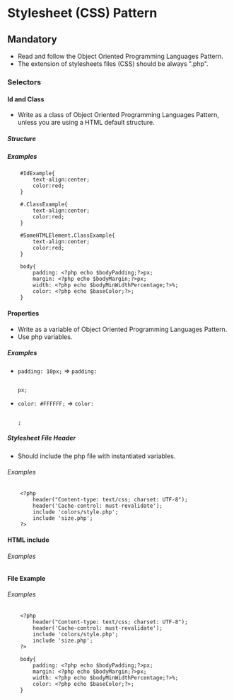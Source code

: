 = Stylesheet (CSS) Pattern =

== Mandatory ==
*	Read and follow the Object Oriented Programming Languages Pattern. 
*	The extension of stylesheets files (CSS) should be always ".php".

=== Selectors ===
==== Id and Class ====
*	Write as a class of Object Oriented Programming Languages Pattern, unless you are using a HTML default structure.
===== Structure =====
===== Examples =====
<pre style="white-space: pre-wrap; 
white-space: -moz-pre-wrap; 
white-space: -pre-wrap; 
white-space: -o-pre-wrap; 
word-wrap: break-word;">
	#IdExample{
		text-align:center;
		color:red;
	}
</pre>
<pre style="white-space: pre-wrap; 
white-space: -moz-pre-wrap; 
white-space: -pre-wrap; 
white-space: -o-pre-wrap; 
word-wrap: break-word;">
	#.ClassExample{
		text-align:center;
		color:red;
	}
</pre>
<pre style="white-space: pre-wrap; 
white-space: -moz-pre-wrap; 
white-space: -pre-wrap; 
white-space: -o-pre-wrap; 
word-wrap: break-word;">
	#SomeHTMLElement.ClassExample{
		text-align:center;
		color:red;
	}
</pre>
<pre style="white-space: pre-wrap; 
white-space: -moz-pre-wrap; 
white-space: -pre-wrap; 
white-space: -o-pre-wrap; 
word-wrap: break-word;">
	body{
		padding: <?php echo $bodyPadding;?>px;
		margin: <?php echo $bodyMargin;?>px;
		width: <?php echo $bodyMinWidthPercentage;?>%;
		color: <?php echo $baseColor;?>;
	}
</pre>
==== Properties ====
*	Write as a variable of Object Oriented Programming Languages Pattern.
*	Use php variables.
===== Examples =====
*	<code>padding: 10px;</code> => <code>padding: <?php echo $bodyPadding;?>px;</code>
*	<code>color: #FFFFFF;</code> => <code>color: <?php echo $baseColor;?>;</code>
===== Stylesheet File Header =====
*	Should include the php file with instantiated variables.
====== Examples ======
<pre style="white-space: pre-wrap; 
white-space: -moz-pre-wrap; 
white-space: -pre-wrap; 
white-space: -o-pre-wrap; 
word-wrap: break-word;">
	<?php
		header("Content-type: text/css; charset: UTF-8");
		header('Cache-control: must-revalidate');
		include 'colors/style.php';
		include 'size.php';
	?>
</pre>
==== HTML include ====
====== Examples ======
<code><link rel="stylesheet" href="stylesheets/colors/style.php" media="screen" type="text/css"/></code>
==== File Example ====
====== Examples ======
<pre style="white-space: pre-wrap; 
white-space: -moz-pre-wrap; 
white-space: -pre-wrap; 
white-space: -o-pre-wrap; 
word-wrap: break-word;">
	<?php
		header("Content-type: text/css; charset: UTF-8");
		header('Cache-control: must-revalidate');
		include 'colors/style.php';
		include 'size.php';
	?>

	body{
		padding: <?php echo $bodyPadding;?>px;
		margin: <?php echo $bodyMargin;?>px;
		width: <?php echo $bodyMinWidthPercentage;?>%;
		color: <?php echo $baseColor;?>;
	}
</pre>

